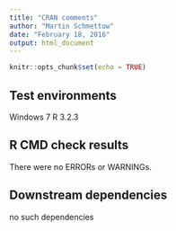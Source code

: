 ```yaml
---
title: "CRAN comments"
author: "Martin Schmettow"
date: "February 18, 2016"
output: html_document
---
```


```r
knitr::opts_chunk$set(echo = TRUE)
```

## Test environments
Windows 7
R 3.2.3

## R CMD check results
There were no ERRORs or WARNINGs. 


## Downstream dependencies
no such dependencies

